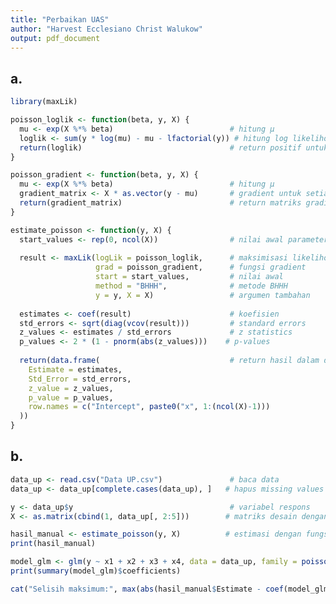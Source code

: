 ```yaml
---
title: "Perbaikan UAS"
author: "Harvest Ecclesiano Christ Walukow"
output: pdf_document
---
```


## a.

```r
library(maxLik)

poisson_loglik <- function(beta, y, X) {
  mu <- exp(X %*% beta)                          # hitung μ 
  loglik <- sum(y * log(mu) - mu - lfactorial(y)) # hitung log likelihood
  return(loglik)                                 # return positif untuk maksimisasi
}

poisson_gradient <- function(beta, y, X) {
  mu <- exp(X %*% beta)                          # hitung μ 
  gradient_matrix <- X * as.vector(y - mu)       # gradient untuk setiap observasi (matrix)
  return(gradient_matrix)                        # return matriks gradient (setiap baris = observasi)
}

estimate_poisson <- function(y, X) {
  start_values <- rep(0, ncol(X))                # nilai awal parameter
  
  result <- maxLik(logLik = poisson_loglik,      # maksimisasi likelihood dengan maxLik
                   grad = poisson_gradient,      # fungsi gradient
                   start = start_values,         # nilai awal
                   method = "BHHH",              # metode BHHH
                   y = y, X = X)                 # argumen tambahan
  
  estimates <- coef(result)                      # koefisien
  std_errors <- sqrt(diag(vcov(result)))         # standard errors
  z_values <- estimates / std_errors             # z statistics
  p_values <- 2 * (1 - pnorm(abs(z_values)))    # p-values
  
  return(data.frame(                             # return hasil dalam dataframe
    Estimate = estimates,
    Std_Error = std_errors,
    z_value = z_values,
    p_value = p_values,
    row.names = c("Intercept", paste0("x", 1:(ncol(X)-1)))
  ))
}
```

## b.

```r
data_up <- read.csv("Data UP.csv")               # baca data
data_up <- data_up[complete.cases(data_up), ]   # hapus missing values

y <- data_up$y                                   # variabel respons
X <- as.matrix(cbind(1, data_up[, 2:5]))        # matriks desain dengan intercept

hasil_manual <- estimate_poisson(y, X)          # estimasi dengan fungsi buatan sendiri
print(hasil_manual)

model_glm <- glm(y ~ x1 + x2 + x3 + x4, data = data_up, family = poisson()) # perbandingan dengan GLM
print(summary(model_glm)$coefficients)

cat("Selisih maksimum:", max(abs(hasil_manual$Estimate - coef(model_glm)))) # bandingkan koefisien
``` 